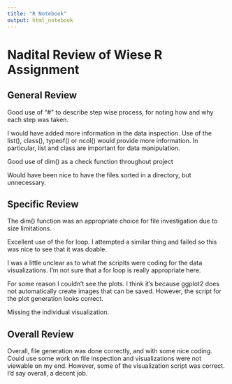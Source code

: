 ```yaml
---
title: "R Notebook"
output: html_notebook
---
```


# Nadital Review of Wiese R Assignment

## General Review

Good use of "#" to describe step wise process, for noting how and why each step was taken.

I would have added more information in the data inspection. Use of the list(), class(), typeof() or ncol() would provide more information. In particular, list and class are important for data manipulation.

Good use of dim() as a check function throughout project

Would have been nice to have the files sorted in a directory, but unnecessary.

## Specific Review

The dim() function was an appropriate choice for file investigation due to size limitations.

Excellent use of the for loop. I attempted a similar thing and failed so this was nice to see that it was doable.

I was a little unclear as to what the scripits were coding for the data visualizations. I'm not sure that a for loop is really appropriate here.

For some reason I couldn't see the plots. I think it's because ggplot2 does not automatically create images that can be saved. However, the script for the plot generation looks correct. 

Missing the individual visualization. 

## Overall Review

Overall, file generation was done correctly, and with some nice coding. Could use some work on file inspection and visualizations were not viewable on my end. However, some of the visualization script was correct. I'd say overall, a decent job. 